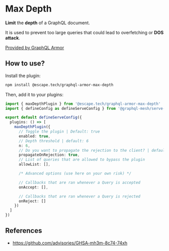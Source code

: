 # Max Depth

**Limit** the **depth** of a GraphQL document.

It is used to prevent too large queries that could lead to overfetching or **DOS attack**.

[Provided by GraphQL Armor](https://escape.tech/graphql-armor/docs/plugins/max-depth)

## How to use?

Install the plugin:

```sh npm2yarn
npm install @escape.tech/graphql-armor-max-depth
```

Then, add it to your plugins:

```ts filename="mesh.config.ts"
import { maxDepthPlugin } from '@escape.tech/graphql-armor-max-depth'
import { defineConfig as defineServeConfig } from '@graphql-mesh/serve-cli'

export default defineServeConfig({
  plugins: () => [
    maxDepthPlugin({
      // Toggle the plugin | Default: true
      enabled: true,
      // Depth threshold | default: 6
      n: 6,
      // Do you want to propagate the rejection to the client? | default: true
      propagateOnRejection: true,
      // List of queries that are allowed to bypass the plugin
      allowList: [],

      /* Advanced options (use here on your own risk) */

      // Callbacks that are ran whenever a Query is accepted
      onAccept: [],

      // Callbacks that are ran whenever a Query is rejected
      onReject: []
    })
  ]
})
```

## References

- https://github.com/advisories/GHSA-mh3m-8c74-74xh
